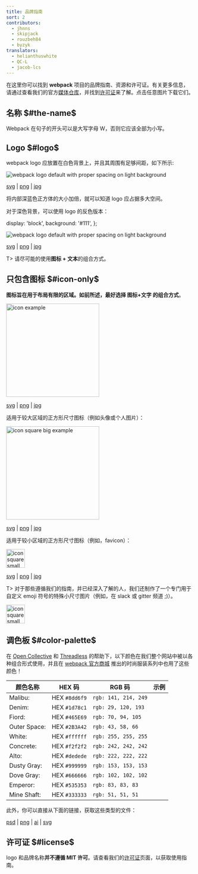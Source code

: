 ```yaml
---
title: 品牌指南
sort: 2
contributors:
  - jhnns
  - skipjack
  - rouzbeh84
  - byzyk
translators:
  - helianthuswhite
  - QC-L
  - jacob-lcs
---
```



在这里你可以找到 **webpack** 项目的品牌指南、资源和许可证。有关更多信息，请通过查看我们的官方[媒体仓库](https://github.com/webpack/media)，并找到[许可证](https://github.com/webpack/media/blob/master/LICENSE)来了解。点击任意图片下载它们。

## 名称 $#the-name$

Webpack 在句子的开头可以是大写字母 W，否则它应该全部为小写。

## Logo $#logo$

webpack logo 应放置在白色背景上，并且其周围有足够间距，如下所示:

<img
  src="https://raw.githubusercontent.com/webpack/media/master/logo/logo-on-white-bg.png"
  alt="webpack logo default with proper spacing on light background"
/>

[svg](https://github.com/webpack/media/blob/master/logo/logo-on-white-bg.svg) | [png](https://github.com/webpack/media/blob/master/logo/logo-on-white-bg.png) | [jpg](https://github.com/webpack/media/blob/master/logo/logo-on-white-bg.jpg)

将内部深蓝色正方体的大小加倍，就可以知道 logo 应占据多大空间。

对于深色背景，可以使用 logo 的反色版本：

  display: 'block',
  background: '#111',
};

<div style={style}>
  <img
    src="https://raw.githubusercontent.com/webpack/media/master/logo/logo-on-dark-bg.png"
    alt="webpack logo default with proper spacing on light background"
  />
</div>

[svg](https://github.com/webpack/media/blob/master/logo/logo-on-dark-bg.svg) | [png](https://github.com/webpack/media/blob/master/logo/logo-on-dark-bg.png) | [jpg](https://github.com/webpack/media/blob/master/logo/logo-on-dark-bg.jpg)

T> 请尽可能的使用**图标 + 文本**的组合方式。

## 只包含图标 $#icon-only$

**图标旨在用于布局有限的区域。如前所述，最好选择 图标+文字 的组合方式**。

<img
  src="https://raw.githubusercontent.com/webpack/media/master/logo/icon.png"
  width="250"
  alt="icon example"
/>

[svg](https://github.com/webpack/media/blob/master/logo/icon.svg) | [png](https://github.com/webpack/media/blob/master/logo/icon.png) | [jpg](https://github.com/webpack/media/blob/master/logo/icon.jpg)

适用于较大区域的正方形尺寸图标（例如头像或个人图片）：

<img
  src="https://raw.githubusercontent.com/webpack/media/master/logo/icon-square-big.png"
  width="250"
  alt="icon square big example"
/>

[svg](https://github.com/webpack/media/blob/master/logo/icon-square-big.svg) | [png](https://github.com/webpack/media/blob/master/logo/icon-square-big.png) | [jpg](https://github.com/webpack/media/blob/master/logo/icon-square-big.jpg)

适用于较小区域的正方形尺寸图标（例如，favicon）：

<img
  src="https://raw.githubusercontent.com/webpack/media/master/logo/icon-square-small.png"
  width="50"
  alt="icon square small example"
/>

[svg](https://github.com/webpack/media/blob/master/logo/icon-square-small.svg) | [png](https://github.com/webpack/media/blob/master/logo/icon-square-small.png) | [jpg](https://github.com/webpack/media/blob/master/logo/icon-square-small.jpg)

T> 对于那些遵循我们的指南，并已经深入了解的人，我们还制作了一个专门用于自定义 emoji 符号的特殊小尺寸图片（例如，在 slack 或 gitter 频道 ;)）。

<img
  src="/assets/icon-square-small-slack.png"
  width="50"
  alt="icon square small example"
/>

## 调色板 $#color-palette$

在 [Open Collective](https://opencollective.com/) 和 [Threadless](https://medium.com/u/840563ee2a56) 的帮助下，以下颜色在我们整个网站中被以各种组合形式使用，并且在 [webpack 官方商城](https://webpack.threadless.com/collections/the-final-release-collection/) 推出的时尚服装系列中也用了这些颜色！

| 颜色名称   | HEX 码      | RGB 码             | 示例                             |
| ------------ | ------------- | -------------------- | ---------------------------------- |
| Malibu:      | HEX `#8dd6f9` | `rgb: 141, 214, 249` | <BrandingSample color='#8dd6f9' /> |
| Denim:       | HEX `#1d78c1` | `rgb: 29, 120, 193`  | <BrandingSample color='#1d78c1' /> |
| Fiord:       | HEX `#465E69` | `rgb: 70, 94, 105`   | <BrandingSample color='#465E69' /> |
| Outer Space: | HEX `#2B3A42` | `rgb: 43, 58, 66`    | <BrandingSample color='#2B3A42' /> |
| White:       | HEX `#ffffff` | `rgb: 255, 255, 255` | <BrandingSample color='#ffffff' /> |
| Concrete:    | HEX `#f2f2f2` | `rgb: 242, 242, 242` | <BrandingSample color='#f2f2f2' /> |
| Alto:        | HEX `#dedede` | `rgb: 222, 222, 222` | <BrandingSample color='#dedede' /> |
| Dusty Gray:  | HEX `#999999` | `rgb: 153, 153, 153` | <BrandingSample color='#999999' /> |
| Dove Gray:   | HEX `#666666` | `rgb: 102, 102, 102` | <BrandingSample color='#666666' /> |
| Emperor:     | HEX `#535353` | `rgb: 83, 83, 83`    | <BrandingSample color='#535353' /> |
| Mine Shaft:  | HEX `#333333` | `rgb: 51, 51, 51`    | <BrandingSample color='#333333' /> |

此外，你可以直接从下面的链接，获取这些类型的文件：

[psd](https://raw.githubusercontent.com/webpack/media/master/design/webpack-palette.psd) | [png](https://raw.githubusercontent.com/webpack/media/master/design/webpack-palette.png)
| [ai](https://raw.githubusercontent.com/webpack/media/master/design/webpack-palette.ai) | [svg](https://raw.githubusercontent.com/webpack/media/master/design/webpack-palette.svg)

## 许可证 $#license$

logo 和品牌名称**并不遵循 MIT 许可**。请查看我们的[许可证](https://github.com/webpack/media/blob/master/LICENSE)页面，以获取使用指南。
